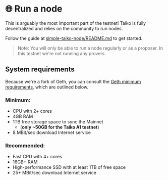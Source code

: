 # 🌐 Run a node

This is arguably the most important part of the testnet! Taiko is fully decentralized and relies on the community to run nodes.

Follow the guide at [simple-taiko-node/README.md](https://github.com/taikoxyz/simple-taiko-node/blob/main/README.md) to get started.

> Note: You will only be able to run a node regularly or as a proposer. In this testnet we're not running any provers.

## System requirements

Because we're a fork of Geth, you can consult the [Geth minimum requirements](https://github.com/ethereum/go-ethereum#hardware-requirements), which are outlined below.

### Minimum:

- CPU with 2+ cores
- 4GB RAM
- 1TB free storage space to sync the Mainnet
  - (**only ~50GB for the Taiko A1 testnet**)
- 8 MBit/sec download Internet service

### Recommended:

- Fast CPU with 4+ cores
- 16GB+ RAM
- High-performance SSD with at least 1TB of free space
- 25+ MBit/sec download Internet service
